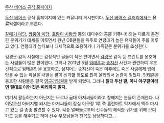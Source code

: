[http://www.doosanbears.com 두산 베어스 공식 홈페이지]

[[두산 베어스]] 공식 홈페이지에 있는 커뮤니티 게시판이다. [[두산 베어스 갤러리]]에서는 '''유료'''돡갤이라고 부른다.

[[갈매기 마당]], [[쌍둥이 마당]], [[호랑이 사랑방]] 등의 대다수의 공홈 커뮤니티와는 다르게 온건한 분위기가 대세를 이루면서 원년 OB팬들을 위주로 연령대가 높은 유저들이 주를 이루고 있다. 연령대가 높다보니 대체적으로 조용하거나 가족같은 분위기를 조성한다.

김경문 감독 시절에는 감정적인 글들이 적은 편이면서 [[김경문]] 감독 등 프런트를 옹호하는 사람들이 많은 편이었다. 그러나 2011년 5월 [[임태훈]]과 [[송지선]] 사건과 관련하여 무조건적으로 임태훈만을 옹호하고, 심지어는 송지선이 죽은 이후에도 죽은 사람에게 입에 담을 수 없는 욕설을 내뱉는 글이 심각할 정도로 많이 올라와서 논란이 일었다. 임태훈을 옹호한 사람들은 결국 [[영구까임권]]을 받게 되었다. 그러니 '''절대 두산 팬, 아니 야구팬이라면 절대로 이런 짓은 따라하지 말자.''' 

여기서 활동하는지 아닌지는 모르나 곰대 아저씨들이라고 칭해지는 분들이 존재한다. 나이많으신 아버지뻘 되시는 아저씨들이 잠실 야구장 1루 쪽 홈런마트 탁자에서 맥주 마시고 있는 걸 종종 발견할 수 있다. 각종 얼빠들로부터 선수들의 쾌적한 귀가를 위해 보디가드 등을 해주기도 하며 선수 부모님들과 친목도 상당하다고...
